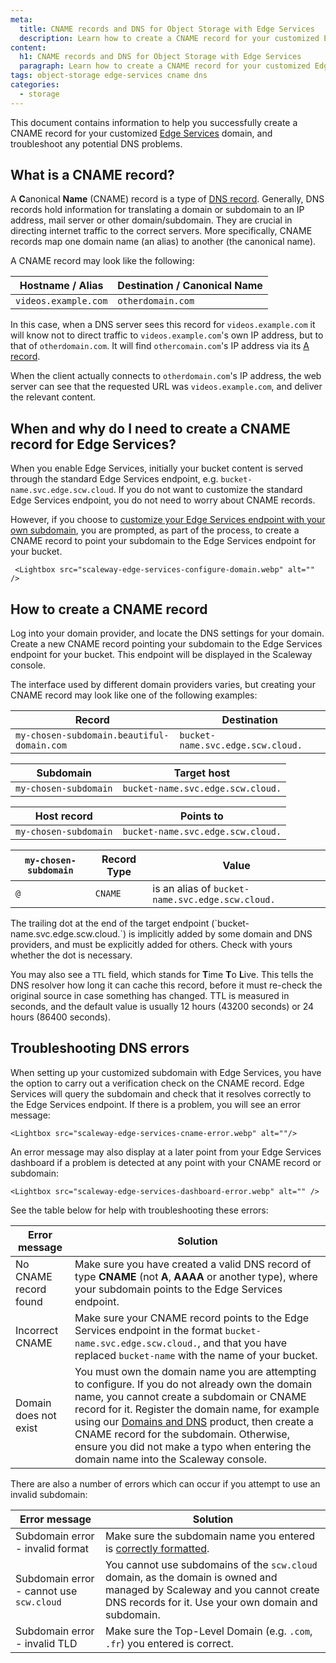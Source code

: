 ```yaml
---
meta:
  title: CNAME records and DNS for Object Storage with Edge Services
  description: Learn how to create a CNAME record for your customized Edge Services domain, and troubleshoot any potential DNS problems.
content:
  h1: CNAME records and DNS for Object Storage with Edge Services
  paragraph: Learn how to create a CNAME record for your customized Edge Services domain, and troubleshoot any potential DNS problems.
tags: object-storage edge-services cname dns
categories: 
  - storage
---
```


This document contains information to help you successfully create a CNAME record for your customized [Edge Services](/storage/object/how-to/get-started-edge-services) domain, and troubleshoot any potential DNS problems.

## What is a CNAME record?

A **C**anonical **Name** (CNAME) record is a type of [DNS record](/network/domains-and-dns/concepts/#dns-record). Generally, DNS records hold information for translating a domain or subdomain to an IP address, mail server or other domain/subdomain. They are crucial in directing internet traffic to the correct servers. More specifically, CNAME records map one domain name (an alias) to another (the canonical name). 

A CNAME record may look like the following:

| Hostname / Alias           | Destination / Canonical Name  |
|----------------------------|-------------------------------|
| `videos.example.com`       | `otherdomain.com`             |

In this case, when a DNS server sees this record for `videos.example.com` it will know not to direct traffic to `videos.example.com`'s own IP address, but to that of `otherdomain.com`. It will find `othercomain.com`'s IP address via its [A record](/network/domains-and-dns/reference-content/understanding-dns-records/#a-record).

When the client actually connects to `otherdomain.com`'s IP address, the web server can see that the requested URL was `videos.example.com`, and deliver the relevant content.

## When and why do I need to create a CNAME record for Edge Services?

When you enable Edge Services, initially your bucket content is served through the standard Edge Services endpoint, e.g. `bucket-name.svc.edge.scw.cloud`. If you do not want to customize the standard Edge Services endpoint, you do not need to worry about CNAME records.

However, if you choose to [customize your Edge Services endpoint with your own subdomain](/storage/object/how-to/get-started-edge-services/#how-to-configure-a-custom-domain), you are prompted, as part of the process, to create a CNAME record to point your subdomain to the Edge Services endpoint for your bucket. 

     <Lightbox src="scaleway-edge-services-configure-domain.webp" alt="" />

## How to create a CNAME record

Log into your domain provider, and locate the DNS settings for your domain. Create a new CNAME record pointing your subdomain to the Edge Services endpoint for your bucket. This endpoint will be displayed in the Scaleway console.

The interface used by different domain providers varies, but creating your CNAME record may look like one of the following examples:

| Record                                     | Destination                              |
|--------------------------------------------|------------------------------------------|
| `my-chosen-subdomain.beautiful-domain.com` | `bucket-name.svc.edge.scw.cloud.`         |

| Subdomain                                  | Target host                                    |
|--------------------------------------------|------------------------------------------------|
| `my-chosen-subdomain`                      | `bucket-name.svc.edge.scw.cloud.`               |

| Host record                                | Points to                                      |
|--------------------------------------------|------------------------------------------------|
| `my-chosen-subdomain`                      | `bucket-name.svc.edge.scw.cloud.`               |

| `my-chosen-subdomain`                      | Record Type     | Value                                          |
|--------------------------------------------|-----------------|------------------------------------------------|
| `@`                                        | `CNAME`         | is an alias of `bucket-name.svc.edge.scw.cloud.`|

<Message type="tip">
The trailing dot at the end of the target endpoint (`bucket-name.svc.edge.scw.cloud.`) is implicitly added by some domain and DNS providers, and must be explicitly added for others. Check with yours whether the dot is necessary.
</Message>

You may also see a `TTL` field, which stands for **T**ime **T**o **L**ive.  This tells the DNS resolver how long it can cache this record, before it must re-check the original source in case something has changed. TTL is measured in seconds, and the default value is usually 12 hours (43200 seconds) or 24 hours (86400 seconds). 

 ## Troubleshooting DNS errors

When setting up your customized subdomain with Edge Services, you have the option to carry out a verification check on the CNAME record. Edge Services will query the subdomain and check that it resolves correctly to the Edge Services endpoint. If there is a problem, you will see an error message: 

    <Lightbox src="scaleway-edge-services-cname-error.webp" alt=""/>

An error message may also display at a later point from your Edge Services dashboard if a problem is detected at any point with your CNAME record or subdomain:

    <Lightbox src="scaleway-edge-services-dashboard-error.webp" alt="" />

See the table below for help with troubleshooting these errors:

| Error message                             | Solution                                                            |
|-------------------------------------------|---------------------------------------------------------------------|
| No CNAME record found                     | Make sure you have created a valid DNS record of type **CNAME** (not **A**, **AAAA** or another type), where your subdomain points to the Edge Services endpoint.  |
| Incorrect CNAME                           | Make sure your CNAME record points to the Edge Services endpoint in the format `bucket-name.svc.edge.scw.cloud.`, and that you have replaced `bucket-name` with the name of your bucket.                                            |
| Domain does not exist                     | You must own the domain name you are attempting to configure. If you do not already own the domain name, you cannot create a subdomain or CNAME record for it. Register the domain name, for example using our [Domains and DNS](/network/domains-and-dns/how-to/register-internal-domain/) product, then create a CNAME record for the subdomain. Otherwise, ensure you did not make a typo when entering the domain name into the Scaleway console.                     |

There are also a number of errors which can occur if you attempt to use an invalid subdomain:

| Error message                             | Solution                                                            |
|-------------------------------------------|---------------------------------------------------------------------|
| Subdomain error - invalid format          | Make sure the subdomain name you entered is [correctly formatted](https://en.wikipedia.org/wiki/Domain_name#Domain_name_syntax).              |
| Subdomain error - cannot use `scw.cloud`  | You cannot use subdomains of the `scw.cloud` domain, as the domain is owned and managed by Scaleway and you cannot create DNS records for it. Use your own domain and subdomain.          |
| Subdomain error - invalid TLD             | Make sure the Top-Level Domain (e.g. `.com`, `.fr`) you entered is correct.   |